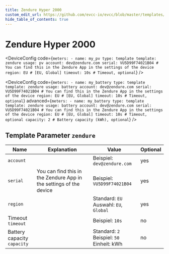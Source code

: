 ```yaml
---
title: Zendure Hyper 2000
custom_edit_url: https://github.com/evcc-io/evcc/blob/master/templates/definition/meter/zendure.yaml
hide_table_of_contents: true
---
```



# Zendure Hyper 2000

<DeviceFeatures features="" />

<Tabs>
<TabItem value="pv" label="PV" default>

<DeviceConfig code={`meters:
    - name: my_pv
      type: template
      template: zendure
      usage: pv
      account: dev@zendure.com
      serial: VU5D99F74021B04 # You can find this in the Zendure App in the settings of the device
      region: EU # [EU, Global]
      timeout: 10s # Timeout, optional`}  />

</TabItem>
<TabItem value="battery" label="Battery">

<DeviceConfig code={`meters:
    - name: my_battery
      type: template
      template: zendure
      usage: battery
      account: dev@zendure.com
      serial: VU5D99F74021B04 # You can find this in the Zendure App in the settings of the device
      region: EU # [EU, Global]
      timeout: 10s # Timeout, optional`} advanced={`meters:
    - name: my_battery
      type: template
      template: zendure
      usage: battery
      account: dev@zendure.com
      serial: VU5D99F74021B04 # You can find this in the Zendure App in the settings of the device
      region: EU # [EU, Global]
      timeout: 10s # Timeout, optional
      capacity: 2 # Battery capacity (kWh), optional`} />

</TabItem>
</Tabs>

## Template Parameter `zendure`

| Name | Explanation | Value | Optional |
|-----------|-------------|-------|----------|
| `account` |  | Beispiel: `dev@zendure.com` | yes |
| `serial` | You can find this in the Zendure App in the settings of the device | Beispiel: `VU5D99F74021B04` | yes |
| `region` |  | Standard: `EU`<br/>Auswahl: `EU`, `Global` | yes |
| Timeout<br/>`timeout` |  | Beispiel: `10s` | no |
| Battery capacity<br/>`capacity` |  | Standard: `2`<br/>Beispiel: `50`<br/>Einheit: kWh | no |

